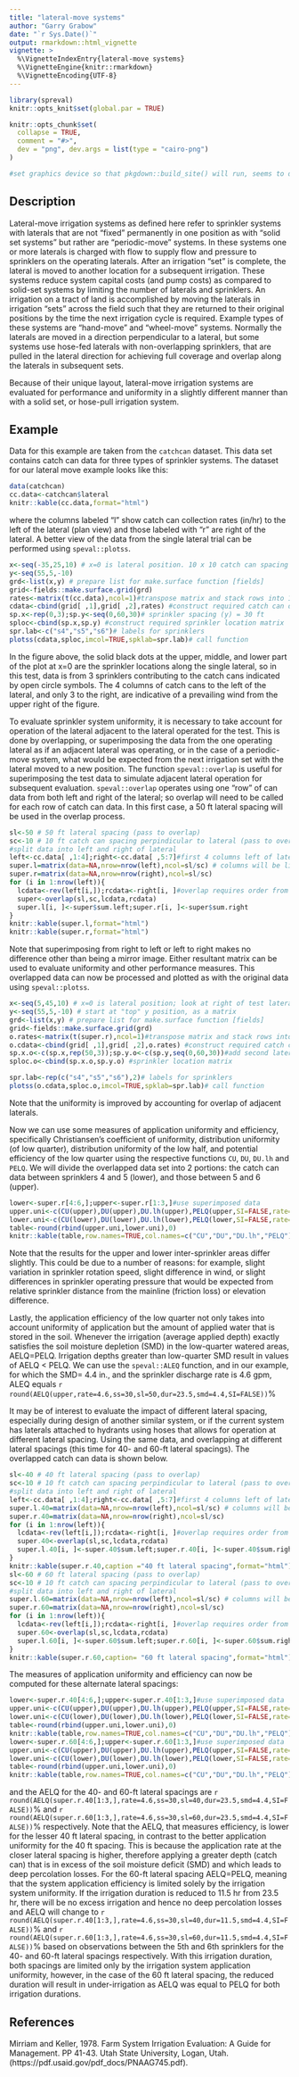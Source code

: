 ```yaml
---
title: "lateral-move systems"
author: "Garry Grabow"
date: "`r Sys.Date()`"
output: rmarkdown::html_vignette 
vignette: >
  %\VignetteIndexEntry{lateral-move systems}
  %\VignetteEngine{knitr::rmarkdown}
  %\VignetteEncoding{UTF-8}
---
```

```r
library(spreval)
knitr::opts_knit$set(global.par = TRUE)
```

```r
knitr::opts_chunk$set(
  collapse = TRUE,
  comment = "#>",
  dev = "png", dev.args = list(type = "cairo-png")
)

#set graphics device so that pkgdown::build_site() will run, seems to default to ragg


```

## Description
Lateral-move irrigation systems as defined here refer to sprinkler systems with laterals that are not "fixed" permanently in one position as with "solid set systems" but rather are "periodic-move" systems.  In these systems one or more laterals is charged with flow to supply flow and pressure to sprinklers on the operating laterals.  After an irrigation "set" is complete, the lateral is moved to another location for a subsequent irrigation.  These systems reduce system capital costs (and pump costs) as compared to solid-set systems by limiting the number of laterals and sprinklers. An irrigation on a tract of land is accomplished by moving the laterals in irrigation "sets" across the field such that they are returned to their original positions by the time the next irrigation cycle is required. Example types of these systems are "hand-move" and "wheel-move" systems. Normally the laterals are moved in a direction perpendicular to a lateral, but some systems use hose-fed laterals with non-overlapping sprinklers, that are pulled in the lateral direction for achieving full coverage and overlap along the laterals in subsequent sets. 

Because of their unique layout, lateral-move irrigation systems are evaluated for performance and uniformity in a slightly different manner than with a solid set, or hose-pull irrigation system.

## Example
Data for this example are taken from the `catchcan` dataset.  This data set contains catch can data for three types of sprinkler systems.  The dataset for our lateral move example looks like this:
```r
data(catchcan)
cc.data<-catchcan$lateral
knitr::kable(cc.data,format="html")
```

where the columns labeled "l" show catch can collection rates (in/hr) to the left of the lateral (plan view) and those labeled with "r" are right of the lateral. A better view of the data from the single lateral trial can be performed using `speval::plotss`.  


```r
x<-seq(-35,25,10) # x=0 is lateral position. 10 x 10 catch can spacing
y<-seq(55,5,-10)
grd<-list(x,y) # prepare list for make.surface function [fields]
grid<-fields::make.surface.grid(grd)
rates<-matrix(t(cc.data),ncol=1)#transpose matrix and stack rows into 1 column
cdata<-cbind(grid[ ,1],grid[ ,2],rates) #construct required catch can data matrix
sp.x<-rep(0,3);sp.y<-seq(0,60,30)# sprinkler spacing (y) = 30 ft
sploc<-cbind(sp.x,sp.y) #construct required sprinkler location matrix
spr.lab<-c("s4","s5","s6")# labels for sprinklers
plotss(cdata,sploc,imcol=TRUE,spklab=spr.lab)# call function
```

In the figure above, the solid black dots at the upper, middle, and lower part of the plot at x=0 are the sprinkler locations along the single lateral, so in this test, data is from 3 sprinklers contributing to the catch cans indicated by open circle symbols. The 4 columns of catch cans to the left of the lateral, and only 3 to the right, are indicative of a prevailing wind from the upper right of the figure.

To evaluate sprinkler system uniformity, it is necessary to take account for operation of the lateral adjacent to the lateral operated for the test.  This is done by overlapping, or superimposing the data from the one operating lateral as if an adjacent lateral was operating, or in the case of a periodic-move system, what would be expected from the next irrigation set with the lateral moved to a new position. The function `speval::overlap` is useful for superimposing the test data to simulate adjacent lateral operation for subsequent evaluation. `speval::overlap` operates using one "row" of can data from both left and right of the lateral; so overlap will need to be called for each row of catch can data. In this first case, a 50 ft lateral spacing will be used in the overlap process.

```r
sl<-50 # 50 ft lateral spacing (pass to overlap)
sc<-10 # 10 ft catch can spacing perpindicular to lateral (pass to overlap)
#split data into left and right of lateral
left<-cc.data[ ,1:4];right<-cc.data[ ,5:7]#first 4 columns left of lateral
super.l=matrix(data=NA,nrow=nrow(left),ncol=sl/sc) # columns will be limited to between 2 adjacent laterals
super.r=matrix(data=NA,nrow=nrow(right),ncol=sl/sc)
for (i in 1:nrow(left)){
  lcdata<-rev(left[i,]);rcdata<-right[i, ]#overlap requires order from proximal lateral  to distal so rev (left)
  super<-overlap(sl,sc,lcdata,rcdata)
  super.l[i, ]<-super$sum.left;super.r[i, ]<-super$sum.right
}
knitr::kable(super.l,format="html")
knitr::kable(super.r,format="html")
```
Note that superimposing from right to left or left to right makes no difference other than being a mirror image.   Either resultant matrix can be used to evaluate uniformity and other performance measures.  This overlapped data can now be processed and plotted as with the original data using `speval::plotss`.
```r
x<-seq(5,45,10) # x=0 is lateral position; look at right of test lateral
y<-seq(55,5,-10) # start at "top" y position, as a matrix
grd<-list(x,y) # prepare list for make.surface function [fields]
grid<-fields::make.surface.grid(grd)
o.rates<-matrix(t(super.r),ncol=1)#transpose matrix and stack rows into 1 column
o.cdata<-cbind(grid[ ,1],grid[ ,2],o.rates) #construct required catch can data matrix
sp.x.o<-c(sp.x,rep(50,3));sp.y.o<-c(sp.y,seq(0,60,30))#add second lateral location for overlap
sploc.o<-cbind(sp.x.o,sp.y.o) #sprinkler location matrix
```

```r
spr.lab<-rep(c("s4","s5","s6"),2)# labels for sprinklers
plotss(o.cdata,sploc.o,imcol=TRUE,spklab=spr.lab)# call function

```

Note that the uniformity is improved by accounting for overlap of adjacent laterals.

Now we can use some measures of application uniformity and efficiency, specifically Christiansen's coefficient of uniformity, distribution uniformity (of low quarter), distribution uniformity of the low half, and potential efficiency of the low quarter using the respective functions `CU`, `DU`, `DU.lh` and `PELQ`.  We will divide the overlapped data set into 2 portions: the catch can data between sprinklers 4 and 5 (lower), and those between 5 and 6 (upper).
```r
lower<-super.r[4:6,];upper<-super.r[1:3,]#use superimposed data
upper.uni<-c(CU(upper),DU(upper),DU.lh(upper),PELQ(upper,SI=FALSE,rate=4.6,ss=30,sl=50,dur=1))# use U.S. cust. units
lower.uni<-c(CU(lower),DU(lower),DU.lh(lower),PELQ(lower,SI=FALSE,rate=4.6,ss=30,sl=50,dur=1))
table<-round(rbind(upper.uni,lower.uni),0)
knitr::kable(table,row.names=TRUE,col.names=c("CU","DU","DU.lh","PELQ"))
```

Note that the results for the upper and lower inter-sprinkler areas differ slightly.  This could be due to a number of reasons: for example, slight variation in sprinkler rotation speed, slight difference in wind, or slight differences in sprinkler operating pressure that would be expected from relative sprinkler distance from the mainline (friction loss) or elevation difference.

Lastly, the application efficiency of the low quarter not only takes into account uniformity of application but the amount of applied water that is stored in the soil.  Whenever the irrigation (average applied depth) exactly satisfies the soil moisture depletion (SMD) in the low-quarter watered areas, AELQ=PELQ.  Irrigation depths greater than low-quarter SMD result in values of AELQ < PELQ. We can use the `speval::ALEQ` function, and in our example, for which the SMD= 4.4 in., and the sprinkler discharge rate is 4.6 gpm, ALEQ equals `r round(AELQ(upper,rate=4.6,ss=30,sl=50,dur=23.5,smd=4.4,SI=FALSE))`%

It may be of interest to evaluate the impact  of different lateral spacing, especially during design of another similar system, or if the current system has laterals attached to hydrants using hoses that allows for operation at different lateral spacing.  Using the same data, and overlapping at different lateral spacings (this time for 40- and 60-ft lateral spacings). The overlapped catch can data is shown below.

```r
sl<-40 # 40 ft lateral spacing (pass to overlap)
sc<-10 # 10 ft catch can spacing perpindicular to lateral (pass to overlap)
#split data into left and right of lateral
left<-cc.data[ ,1:4];right<-cc.data[ ,5:7]#first 4 columns left of lateral and 3 to right of lateral
super.l.40=matrix(data=NA,nrow=nrow(left),ncol=sl/sc) # columns will be limited to between 2 adjacent laterals
super.r.40=matrix(data=NA,nrow=nrow(right),ncol=sl/sc)
for (i in 1:nrow(left)){
  lcdata<-rev(left[i,]);rcdata<-right[i, ]#overlap requires order from proximal lateral  to distal so rev (left)
  super.40<-overlap(sl,sc,lcdata,rcdata)
  super.l.40[i, ]<-super.40$sum.left;super.r.40[i, ]<-super.40$sum.right
}
knitr::kable(super.r.40,caption ="40 ft lateral spacing",format="html")
sl<-60 # 60 ft lateral spacing (pass to overlap)
sc<-10 # 10 ft catch can spacing perpindicular to lateral (pass to overlap)
#split data into left and right of lateral
super.l.60=matrix(data=NA,nrow=nrow(left),ncol=sl/sc) # columns will be limited to between 2 adjacent laterals
super.r.60=matrix(data=NA,nrow=nrow(right),ncol=sl/sc)
for (i in 1:nrow(left)){
  lcdata<-rev(left[i,]);rcdata<-right[i, ]#overlap requires order from proximal lateral  to distal so rev (left)
  super.60<-overlap(sl,sc,lcdata,rcdata)
  super.l.60[i, ]<-super.60$sum.left;super.r.60[i, ]<-super.60$sum.right
}
knitr::kable(super.r.60,caption= "60 ft lateral spacing",format="html")
```

The measures of application uniformity and efficiency can now be computed for these alternate lateral spacings:
```r
lower<-super.r.40[4:6,];upper<-super.r.40[1:3,]#use superimposed data
upper.uni<-c(CU(upper),DU(upper),DU.lh(upper),PELQ(upper,SI=FALSE,rate=4.6,ss=30,sl=40,dur=1))# use U.S. cust. units
lower.uni<-c(CU(lower),DU(lower),DU.lh(lower),PELQ(lower,SI=FALSE,rate=4.6,ss=30,sl=40,dur=1))
table<-round(rbind(upper.uni,lower.uni),0)
knitr::kable(table,row.names=TRUE,col.names=c("CU","DU","DU.lh","PELQ"),caption="40 ft lateral spacing")
lower<-super.r.60[4:6,];upper<-super.r.60[1:3,]#use superimposed data
upper.uni<-c(CU(upper),DU(upper),DU.lh(upper),PELQ(upper,SI=FALSE,rate=4.6,ss=30,sl=60,dur=1))# use U.S. cust. units
lower.uni<-c(CU(lower),DU(lower),DU.lh(lower),PELQ(lower,SI=FALSE,rate=4.6,ss=30,sl=60,dur=1))
table<-round(rbind(upper.uni,lower.uni),0)
knitr::kable(table,row.names=TRUE,col.names=c("CU","DU","DU.lh","PELQ"),caption="60 ft lateral spacing")
```

and the AELQ for the 40- and 60-ft lateral spacings are `r round(AELQ(super.r.40[1:3,],rate=4.6,ss=30,sl=40,dur=23.5,smd=4.4,SI=FALSE))`% and `r round(AELQ(super.r.60[1:3,],rate=4.6,ss=30,sl=60,dur=23.5,smd=4.4,SI=FALSE))`% respectively.  Note that the AELQ, that measures efficiency,  is lower for the lesser 40 ft lateral spacing, in contrast to the better application uniformity for the 40 ft spacing.  This is because the application rate at the closer lateral spacing is higher, therefore applying a greater depth (catch can) that is in excess of the soil moisture deficit (SMD) and which leads to deep percolation losses. For the 60-ft lateral spacing AELQ=PELQ, meaning that the system application efficiency is limited solely by the irrigation system uniformity.  If the irrigation duration is reduced to 11.5 hr from 23.5 hr, there will be no excess irrigation and hence no deep percolation losses and AELQ will change to `r round(AELQ(super.r.40[1:3,],rate=4.6,ss=30,sl=40,dur=11.5,smd=4.4,SI=FALSE))`% and `r round(AELQ(super.r.60[1:3,],rate=4.6,ss=30,sl=60,dur=11.5,smd=4.4,SI=FALSE))`% based on observations between the 5th and 6th sprinklers for the 40- and 60-ft lateral spacings respectively.  With this irrigation duration, both spacings are limited only by the irrigation system application uniformity, however, in the case of the 60 ft lateral spacing, the reduced duration will result in under-irrigation as AELQ was equal to PELQ for both irrigation durations. 

## References
Mirriam and Keller, 1978. Farm System Irrigation Evaluation: A Guide for Management.  PP 41-43.
Utah State University, Logan, Utah. (https://pdf.usaid.gov/pdf_docs/PNAAG745.pdf).


